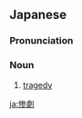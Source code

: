 ==Japanese==
{{ja-kanjitab|yomi=o|さん|げき}}

===Pronunciation===
{{ja-pron|さんげき|y=o}}

===Noun===
{{ja-noun|さんげき}}

# [[tragedy]]
#: {{ja-usex|日本犯罪史上空前の'''惨劇'''|^にほん はんざい しじょう くうぜん の '''さんげき'''|a '''tragedy''' unprecedented in the history of crime in Japan}}

[[ja:惨劇]]